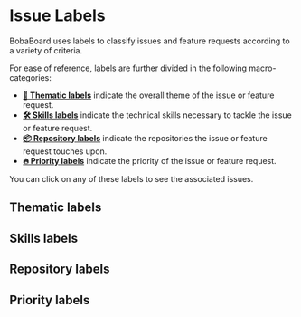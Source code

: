 
# Issue Labels

BobaBoard uses labels to classify issues and feature requests according to a variety of criteria.

For ease of reference, labels are further divided in the following macro-categories:

- [**🎨 Thematic labels**](#thematic-labels) indicate the overall theme of the issue or feature request.
- [**🛠 Skills labels**](#skills-labels) indicate the technical skills necessary to tackle the issue or feature request.
- [**📦 Repository labels**](#repository-labels) indicate the repositories the issue or feature request touches upon.
- [**🔥 Priority labels**](#priority-labels) indicate the priority of the issue or feature request.

You can click on any of these labels to see the associated issues.

## Thematic labels

<FilteredLabelsList prefix="🎨" />

## Skills labels

<FilteredLabelsList prefix="🛠" />

## Repository labels

<FilteredLabelsList prefix="📦" />

## Priority labels

<FilteredLabelsList prefix="🔥" />
